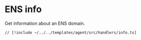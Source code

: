 # ENS info

Get information about an ENS domain.

```tsx [src/handlers/info.ts]
// [!include ~/../../templates/agent/src/handlers/info.ts]
```
